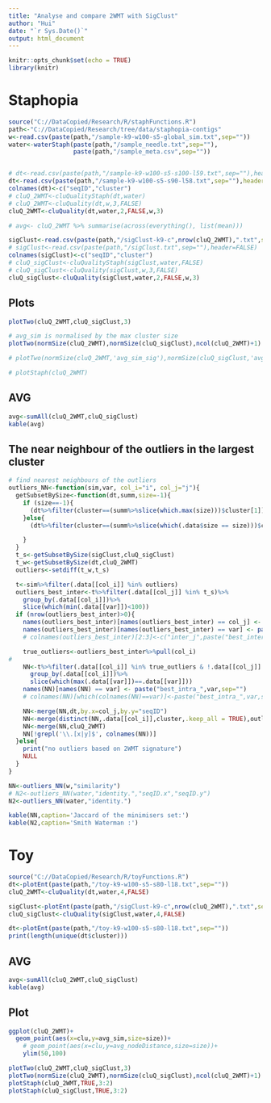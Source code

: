 ---
title: "Analyse and compare 2WMT with SigClust"
author: "Hui"
date: "`r Sys.Date()`"
output: html_document
---

```{r setup, include=FALSE}
knitr::opts_chunk$set(echo = TRUE)
library(knitr)

```

# Staphopia
```{r read staph, echo=FALSE, include=FALSE}
source("C://DataCopied/Research/R/staphFunctions.R")
path<-"C://DataCopied/Research/tree/data/staphopia-contigs"
w<-read.csv(paste(path,"/sample-k9-w100-s5-global_sim.txt",sep=""))
water<-waterStaph(paste(path,"/sample_needle.txt",sep=""),
                  paste(path,"/sample_meta.csv",sep=""))


# dt<-read.csv(paste(path,"/sample-k9-w100-s5-s100-l59.txt",sep=""),header=FALSE)
dt<-read.csv(paste(path,"/sample-k9-w100-s5-s90-l58.txt",sep=""),header=FALSE)
colnames(dt)<-c("seqID","cluster")
# cluQ_2WMT<-cluQualityStaph(dt,water)
# cluQ_2WMT<-cluQuality(dt,w,3,FALSE)
cluQ_2WMT<-cluQuality(dt,water,2,FALSE,w,3)

# avg<- cluQ_2WMT %>% summarise(across(everything(), list(mean)))

sigClust<-read.csv(paste(path,"/sigClust-k9-c",nrow(cluQ_2WMT),".txt",sep=""),header=FALSE)
# sigClust<-read.csv(paste(path,"/sigClust.txt",sep=""),header=FALSE)
colnames(sigClust)<-c("seqID","cluster")
# cluQ_sigClust<-cluQualityStaph(sigClust,water,FALSE)
# cluQ_sigClust<-cluQuality(sigClust,w,3,FALSE)
cluQ_sigClust<-cluQuality(sigClust,water,2,FALSE,w,3)

```

## Plots
```{r plot}
plotTwo(cluQ_2WMT,cluQ_sigClust,3)

# avg_sim is normalised by the max cluster size
plotTwo(normSize(cluQ_2WMT),normSize(cluQ_sigClust),ncol(cluQ_2WMT)+1)

```

```{r echo=FALSE}
# plotTwo(normSize(cluQ_2WMT,'avg_sim_sig'),normSize(cluQ_sigClust,'avg_sim_sig'),ncol(cluQ_2WMT)+1)

# plotStaph(cluQ_2WMT)

```

## AVG
```{r echo=FALSE, results='asis'}
avg<-sumAll(cluQ_2WMT,cluQ_sigClust)
kable(avg)
```


## The near neighbour of the outliers in the largest cluster 
```{r echo=FALSE, results='asis'}
# find nearest neighbours of the outliers
outliers_NN<-function(sim,var, col_i="i", col_j="j"){
  getSubsetBySize<-function(dt,summ,size=-1){
    if (size==-1){
      (dt%>%filter(cluster==(summ%>%slice(which.max(size)))$cluster[1]))$seqID
    }else{
      (dt%>%filter(cluster==(summ%>%slice(which(.data$size == size)))$cluster[1]))$seqID

    }
  }
  t_s<-getSubsetBySize(sigClust,cluQ_sigClust)
  t_w<-getSubsetBySize(dt,cluQ_2WMT)
  outliers<-setdiff(t_w,t_s)

  t<-sim%>%filter(.data[[col_i]] %in% outliers)
  outliers_best_inter<-t%>%filter(.data[[col_j]] %in% t_s)%>%
    group_by(.data[[col_i]])%>%
    slice(which(min(.data[[var]])<100))
  if (nrow(outliers_best_inter)>0){
    names(outliers_best_inter)[names(outliers_best_inter) == col_j] <- paste("best_inter_",col_j,sep="")
    names(outliers_best_inter)[names(outliers_best_inter) == var] <- paste("best_inter_",var,sep="")
    # colnames(outliers_best_inter)[2:3]<-c("inter_j",paste("best_inter_",var,sep=""))

    true_outliers<-outliers_best_inter%>%pull(col_i)
#
    NN<-t%>%filter(.data[[col_i]] %in% true_outliers & !.data[[col_j]] %in% t_w)%>%
      group_by(.data[[col_i]])%>%
      slice(which(max(.data[[var]])==.data[[var]]))
    names(NN)[names(NN) == var] <- paste("best_intra_",var,sep="")
    # colnames(NN)[which(colnames(NN)==var)]<-paste("best_intra_",var,sep="")

    NN<-merge(NN,dt,by.x=col_j,by.y="seqID")
    NN<-merge(distinct(NN,.data[[col_i]],cluster,.keep_all = TRUE),outliers_best_inter,by=col_i)
    NN<-merge(NN,cluQ_2WMT)
    NN[!grepl('\\.[x|y]$', colnames(NN))]
  }else{
    print("no outliers based on 2WMT signature")
    NULL
  }
}

NN<-outliers_NN(w,"similarity")
# N2<-outliers_NN(water,"identity.","seqID.x","seqID.y")
N2<-outliers_NN(water,"identity.")

kable(NN,caption='Jaccard of the minimisers set:')
kable(N2,caption='Smith Waterman :')
```

<!-- # Staphopia: sample-all -->
<!-- ```{r read staph, echo=FALSE, include=FALSE} -->
<!-- source("C://DataCopied/Research/R/staphFunctions.R") -->
<!-- path<-"C://DataCopied/Research/tree/data/staphopia-contigs/sample-all" -->
<!-- w<-read.csv(paste(path,"/sample-all-k9-all_sim.txt",sep="")) -->

<!-- ``` -->
<!-- ## Plot -->
<!-- ```{r read staph, echo=FALSE, include=FALSE} -->
<!-- ggplot(w)+geom_density(aes(x=similarity)) -->
<!-- ``` -->

<!-- # dt<-read.csv(paste(path,"/sample-k9-w100-s5-s100-l59.txt",sep=""),header=FALSE) -->
<!-- dt<-read.csv(paste(path,"/sample-all-k9-w100-s5-s90-l58.txt",sep=""),header=FALSE) -->
<!-- colnames(dt)<-c("seqID","cluster") -->
<!-- # cluQ_2WMT<-cluQualityStaph(dt,water) -->
<!-- # cluQ_2WMT<-cluQuality(dt,w,3,FALSE) -->
<!-- cluQ_2WMT<-cluQuality(dt,water,2,FALSE,w,3) -->
<!-- ``` -->

<!-- # avg<- cluQ_2WMT %>% summarise(across(everything(), list(mean))) -->

<!-- sigClust<-read.csv(paste(path,"/sigClust-k9-c",nrow(cluQ_2WMT),".txt",sep=""),header=FALSE) -->
<!-- # sigClust<-read.csv(paste(path,"/sigClust.txt",sep=""),header=FALSE) -->
<!-- colnames(sigClust)<-c("seqID","cluster") -->
<!-- # cluQ_sigClust<-cluQualityStaph(sigClust,water,FALSE) -->
<!-- # cluQ_sigClust<-cluQuality(sigClust,w,3,FALSE) -->
<!-- cluQ_sigClust<-cluQuality(sigClust,water,2,FALSE,w,3) -->

# Toy
```{r echo=FALSE, include=FALSE}
source("C://DataCopied/Research/R/toyFunctions.R")
dt<-plotEnt(paste(path,"/toy-k9-w100-s5-s80-l18.txt",sep=""))
cluQ_2WMT<-cluQuality(dt,water,4,FALSE)

sigClust<-plotEnt(paste(path,"/sigClust-k9-c",nrow(cluQ_2WMT),".txt",sep=""))
cluQ_sigClust<-cluQuality(sigClust,water,4,FALSE)
```


```{r echo=FALSE, include=FALSE}
dt<-plotEnt(paste(path,"/toy-k9-w100-s5-s80-l18.txt",sep=""))
print(length(unique(dt$cluster)))
```

## AVG
```{r echo=FALSE, results='asis'}
avg<-sumAll(cluQ_2WMT,cluQ_sigClust)
kable(avg)
```

## Plot
```{r echo=FALSE}
ggplot(cluQ_2WMT)+
  geom_point(aes(x=clu,y=avg_sim,size=size))+
    # geom_point(aes(x=clu,y=avg_nodeDistance,size=size))+
    ylim(50,100)
```

```{r}
plotTwo(cluQ_2WMT,cluQ_sigClust,3)
plotTwo(normSize(cluQ_2WMT),normSize(cluQ_sigClust),ncol(cluQ_2WMT)+1)
plotStaph(cluQ_2WMT,TRUE,3:2)
plotStaph(cluQ_sigClust,TRUE,3:2)
```


